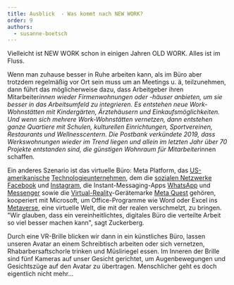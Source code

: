 ```yaml
---
title: Ausblick  - Was kommt nach NEW WORK?
order: 9
authors:
  - susanne-boetsch
---
```


Vielleicht ist NEW WORK schon in einigen Jahren OLD WORK. Alles ist im Fluss.

Wenn man zuhause besser in Ruhe arbeiten kann, als im Büro aber trotzdem regelmäßig vor Ort sein muss um an Meetings u. ä, teilzunehmen, dann führt das möglicherweise dazu, dass Arbeitgeber ihren Mitarbeiter*innen wieder Firmenwohnungen oder -häuser anbieten, um sie besser in das Arbeitsumfeld zu integrieren. Es entstehen neue Work-Wohnstätten mit Kindergärten, Ärztehäusern und Einkaufsmöglichkeiten. Und wenn sich mehrere Work-Wohnstätten vernetzen, dann entstehen ganze Quartiere mit Schulen, kulturellen Einrichtungen, Sportvereinen, Restaurants und Wellnesscentern.
Die Postbank verkündete 2019, dass Werkswohnungen wieder im Trend liegen und allein im letzten Jahr über 70 Projekte entstanden sind, die günstigen Wohnraum für Mitarbeiter*innen schaffen.

Ein anderes Szenario ist das virtuelle Büro: Meta Platform, das [US-amerikanische](https://de.wikipedia.org/wiki/Vereinigte_Staaten) [Technologieunternehmen](https://de.wikipedia.org/wiki/Technologieunternehmen), dem die [sozialen Netzwerke](<https://de.wikipedia.org/wiki/Soziales_Netzwerk_(Internet)>) [Facebook](https://de.wikipedia.org/wiki/Facebook) und [Instagram](https://de.wikipedia.org/wiki/Instagram), die Instant-Messaging-Apps [WhatsApp](https://de.wikipedia.org/wiki/WhatsApp) und [Messenger](https://de.wikipedia.org/wiki/Facebook#Facebook_Messenger) sowie die [Virtual-Reality](https://de.wikipedia.org/wiki/Virtuelle_Realit%C3%A4t)-Gerätemarke [Meta Quest](https://de.wikipedia.org/wiki/Meta_Quest) gehören, kooperiert mit Microsoft, um Office-Programme wie Word oder Excel ins [Metaverse](https://www.sueddeutsche.de/thema/Metaverse), eine virtuelle Welt, die mit der realen verschmelzt, zu bringen. "Wir glauben, dass ein vereinheitlichtes, digitales Büro die verteilte Arbeit so viel besser machen kann", sagt Zuckerberg.

Durch eine VR-Brille blicken wir dann in ein künstliches Büro, lassen unseren Avatar an einem Schreibtisch arbeiten oder sich vernetzen, Rhabarbersaftschorle trinken und Müsliriegel essen. Im Inneren der Brille sind fünf Kameras auf unser Gesicht gerichtet, um Augenbewegungen und Gesichtszüge auf den Avatar zu übertragen. Menschlicher geht es doch eigentlich nicht mehr…
